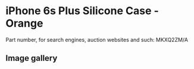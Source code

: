 
# iPhone 6s Plus Silicone Case - Orange

Part number, for search engines, auction websites and such: MKXQ2ZM/A

## Image gallery

<div style={{ width: "768px" }}>
  <GalleryComponent
    images={[
      {
        original: "/everysource/MKXQ2.png",
        thumbnail: "/everypreview/MKXQ2.png",
      },
      {
        original: "/everysource/MKXQ2_AV1_GOLD.png",
        thumbnail: "/everypreview/MKXQ2_AV1_GOLD.png",
      },
      {
        original: "/everysource/MKXQ2_AV1_SILVER.png",
        thumbnail: "/everypreview/MKXQ2_AV1_SILVER.png",
      },
      {
        original: "/everysource/MKXQ2_AV1_SPACE_GRAY.png",
        thumbnail: "/everypreview/MKXQ2_AV1_SPACE_GRAY.png",
      }
    ]}
  />
</div>
